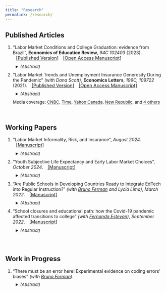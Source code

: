 ```yaml
---
title: "Research"
permalink: /research/
---
```


<style>
  details{
    padding: 7pt;
  }
details[open]{
    background: #eeeeee;
}
</style>

## Published Articles

<ol>
<li>"Labor Market Conditions and College Graduation: evidence from Brazil", <b>Economics of Education Review</b>, <i> 94C 102403</i> (2023).<span style="font-size:11pt;color:blue"> <span style="margin-left:10px"> <a href="https://doi.org/10.1016/j.econedurev.2023.102403" target="_blank">[Published Version]</a> </span>  <span style="margin-left:10px"> <a href="https://lucasfinamor.github.io/files/Finamor_2023_EER_manuscript.pdf" target="_blank">[Open Access Manuscript]</a> </span> </span>
<details> <summary style="font-size:10pt"><i>(Abstract)  </i></summary> 
<p style="font-size:10pt" align="justify"> 
College students graduating in a recession have been shown to face large and persistent negative effects on their earnings, health, and other outcomes. This paper investigates whether students delay graduation to avoid these effects. Using data on the universe of students in higher education in Brazil and leveraging variation in labor market conditions across time, space, and chosen majors, the paper finds that students in public institutions delay graduation to avoid entering depressed labor markets. A typical recession causes the on-time graduation rate to fall by 6.5% in public universities and there is no effect on private institutions. The induced delaying increases average graduation by 0.11 semesters, consistent with 1 out of 18 students delaying graduation by one year in public universities. The delaying effect is larger for students with higher scores, in higher-earnings majors, and from more advantaged backgrounds. This has important implications for the distributional impact of recessions. 
</p></details>
</li>

<li>
"Labor Market Trends and Unemployment Insurance Generosity During the Pandemic" <i>(with Dana Scott)</i>, <b>Economics Letters</b>, <i>199C, 109722</i> (2021). <span style="font-size:11pt;color:blue"> <span style="margin-left:10px"> <a href="https://doi.org/10.1016/j.econlet.2020.109722" target="_blank">[Published Version]</a> </span> <span style="margin-left:10px"> <a href="https://lucasfinamor.github.io/files/Finamor_Scott_2021_Manuscript.pdf" target="_blank">[Open Access Manuscript]</a> </span> </span>
<details> <summary style="font-size:10pt"><i>(Abstract)</i></summary> 
<p style="font-size:10pt" align="justify"> 
We test whether changes in unemployment insurance (UI) benefit generosity under the CARES Act in the US are associated with differential employment outcomes under the distinct conditions of the pandemic. While we observe a negative association between UI generosity and employment, we show that the relative employment gap arises before the Act was instituted, decreases in magnitude when the augmented benefits were in place, and does not change when the benefits expansion expires.
</p></details>
<span style="font-size:10pt"> Media coverage: <a href="https://www.cnbc.com/2021/01/12/600-unemployment-boost-backed-by-ron-wyden-not-a-work-disincentive.html" target="_blank">CNBC</a>, <a href="https://time.com/6078388/myth-generous-unemployment-benefits/?utm_source=feedburner&utm_medium=feed&utm_campaign=Feed%3A+time%2Fideas+%28TIME+Ideas%29" target="_blank">Time</a>, <a href="https://ca.news.yahoo.com/u-spends-less-nearly-every-164720852.html" target="_blank">Yahoo Canada</a>, <a href="https://newrepublic.com/article/160837/case-2000-checks" target="_blank">New Republic</a>, and <a href="https://plu.mx/plum/a/news?doi=10.1016/j.econlet.2020.109722&theme=plum-sciencedirect-theme&hideUsage=true" target="_blank">4 others</a>
</span>
</li>
</ol>

</br>

## Working Papers

<ol>
<li>"Labor Market Informality, Risk, and Insurance", <i>August 2024</i>. <span style="font-size:11pt;color:blue">  <span style="margin-left:10px"> <a href="https://lucasfinamor.github.io/files/Finamor_Lucas_JMP.pdf" target="_blank">[Manuscript]</a> </span>   </span>
<details> <summary style="font-size:10pt"><i>(Abstract) </i></summary> 
<p style="font-size:10pt" align="justify"> 
  In labor markets with substantial informality, distinct working arrangements offer different prospects for workers. Formal employment provides insurance programs requiring social security contributions and taxes. Informal and self-employment lack public insurance to mitigate risk but offer valuable routes out of unemployment. Workers face complex tradeoffs involving present and future risks, the ability to insure them, liquidity, and earnings. To investigate this question, I develop a life-cycle model of employment type and savings in a frictional search environment. I estimate the model using linked longitudinal survey and administrative Chilean data, exploiting policy reforms. The estimates suggest that formal sector insurance is valued; informal workers would be willing to forgo earnings to be formal employees. Informal opportunities also provide substantial insurance against unemployment risk. Exploring counterfactual policies, I show how the insurance values can be interpreted as summary measures of the attractiveness of these sectors given the policy and labor market environment. 
</p></details>
</li>

<li> "Youth Subjective Life Expectancy and Early Labor Market Choices", <i>October 2024</i>. <span style="font-size:11pt;color:blue">  <span style="margin-left:10px"> <a href="https://lucasfinamor.github.io/files/Finamor_YouthSLE.pdf" target="_blank">[Manuscript]</a> </span>  </span>
<details> <summary style="font-size:10pt"><i>(Abstract)</i></summary> 
<p style="font-size:10pt" align="justify"> The literature has documented how subjective life expectancy (SLE) is strongly associated with savings and retirement outcomes for those nearing retirement. This paper assesses whether SLE matters when young individuals make consequential career decisions at the labor market entrance. Exploring survey and administrative data from Chile, I show how individuals aged 18--26 with one standard deviation higher SLE had 6.5\%--12.3\% higher pension wealth 15 years later. In a pension system based on individual capitalization accounts, contributions made early in the career compound for longer and are therefore valuable. I employ different empirical strategies, including exploiting cross-sectional variation in SLE, longitudinal individual fixed-effects approach, and instrumental variables, exploring health and death of family members. All yield similar results. In a simple theoretical framework, I show how ignoring heterogeneity in life expectancy leads to biased predictions and might induce suboptimal policies.
</p></details>
</li>

<li>"Are Public Schools in Developing Countries Ready to Integrate EdTech into Regular Instruction?" <i>(with <a href="https://sites.google.com/site/brunoferman" target="_blank">Bruno Ferman</a> and Lycia Lima)</i>, <i>March 2022</i>. <span style="font-size:11pt;color:blue"> <span style="margin-left:10px"> <a href="https://mpra.ub.uni-muenchen.de/109063/1/MPRA_paper_109063.pdf" target="_blank">[Manuscript]</a> </span> </span>
<details> <summary style="font-size:10pt"><i>(Abstract)  </i></summary> 
<p style="font-size:10pt" align="justify"> We study the impacts of a program that introduced a computer-assisted learning platform into regular math classes using a randomized control trial in Brazilian primary public schools. Once a week, teachers would take their students to the school's computer lab and teach using a dynamically adaptive platform, instead of their standard math classes. We find no average treatment effect on students' math proficiency. However, we find positive effects of the program on measures of attitudes towards math. Moreover, we find suggestive evidence that the program may have positive effects on proficiency when infrastructure is better, so that it can be implemented using one computer per student. These results highlight the implementation challenges associated with education technology interventions in developing countries.
</p></details>
</li>

<li>
"School closures and educational path: how the Covid-19 pandemic affected transitions to college" <i>(with <a href="https://sites.google.com/site/festevang/" target="_blank"> Fernanda Estevan</a>)</i>, <i>September 2022</i>. <span style="font-size:11pt;color:blue">  <span style="margin-left:10px"> <a href="https://arxiv.org/pdf/2210.00138.pdf" target="_blank">[Manuscript]</a> </span></span>
<details> <summary style="font-size:10pt"><i>(Abstract)  </i></summary> 
<p style="font-size:10pt" align="justify"> We investigate the impact of the Covid-19 pandemic on the transition between high school and college in Brazil. Using microdata from the universe of students that applied to a selective university, we document how the Covid-19 shock increased enrollment for students in the top 10% high-quality public and private high schools. This increase comes at the expense of graduates from relatively lower-quality schools. Furthermore, this effect is entirely driven by applicants who were at high school during the Covid pandemic. The effect is large and completely offsets the gains in student background diversity achieved by a bold quota policy implemented years before Covid. These results suggest that not only students from underprivileged backgrounds endured larger negative effects on learning during the pandemic, but they also experienced a stall in their educational paths.
</p></details>
</li>
</ol>

</br>

## Work in Progress 

<ol>
<li>"There must be an error here! Experimental evidence on coding errors' biases" <i>(with <a href="https://sites.google.com/site/brunoferman" target="_blank">Bruno Ferman</a>)</i>. <span style="font-size:11pt;color:blue">  </span>
<details> <summary style="font-size:10pt"><i>(Abstract)</i></summary> 
<p style="font-size:10pt" align="justify"> 
Economics research relies heavily on computational activities. Nonetheless, coding errors are widely present, even in papers that have gone through peer review processes. In this paper, we investigate whether researchers have differential probabilities for debugging their codes, depending on the results they face. We test this hypothesis in a randomized experiment in which common coding errors would lead to either expected or unexpected results. If researchers are less likely to look for coding errors when encountering non-favorable results, this implies a bias in the scientific inquiry. </p>
<p style="font-size:10pt" align="justify"><i>
The RCT is currently being implemented. The pre-analysis plan was uploaded to <a href="https://www.socialscienceregistry.org/trials/8312" target="_blank">AEA-RCT-Registry 0008312</a>.
</i>
</p> </details>
</li>
</ol>